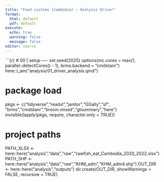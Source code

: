 ```yaml
---
title: "Food customs (Cambodia) — Analysis Driver"
format:
  html: default
  pdf: default
execute:
  echo: true
  warning: false
  message: false
editor: source
---
```


\`\`\`{r} \# 00 \| setup ---- set.seed(2025) options(mc.cores = max(1, parallel::detectCores() - 1), brms.backend = "cmdstanr") here::i_am("analysis/01_driver_analysis.qmd")

# package load

pkgs \<- c("tidyverse","readxl","janitor","GGally","sf", "brms","cmdstanr","broom.mixed","gtsummary","here") invisible(lapply(pkgs, require, character.only = TRUE))

# project paths

PATH_XLSX \<- here::here("analysis","data","raw","rawfish_eat_Cambodia_2020_2022.xlsx") 
PATH_SHP \<- here::here("analysis","data","raw","KHM_adm","KHM_adm4.shp") 
OUT_DIR \<- here::here("analysis","outputs") dir.create(OUT_DIR, showWarnings = FALSE, recursive = TRUE)
